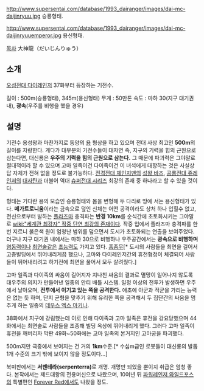 http://www.supersentai.com/database/1993_dairanger/images/dai-mc-daijinryuu.jpg
승룡형태.

http://www.supersentai.com/database/1993_dairanger/images/dai-mc-daijinryuuemperor.jpg
용신형태.

[[목차]]
大神龍（だいじんりゅう）
== 소개 ==
[[오성전대 다이레인저]] 37화부터 등장하는 기전수.

길이 : 500m(승룡형태), 345m(용신형태)
무게 : 50만톤
속도 : 마하 30(지구 대기권 내), '''광속'''(우주를 비행을 했을 경우)

== 설명 ==
기전수 용성왕과 마찬가지로 동양의 [[용]] 형상을 하고 있으며 전대 사상 최고인 '''500m'''의 길이를 자랑한다. 게다가 대부분의 기전수들이 대자연 즉, 지구의 기력을 힘의 근원으로 삼는다면, 대신룡은 '''우주의 기력을 힘의 근원으로 삼는다.''' 그 때문에 파괴력은 그야말로 절대적이라 할 수 있으며 고마 일족이건 다이족이건 이 녀석에게 대항하는 것은 사실상 답 자체가 전혀 없을 정도로 불가능하다. [[전격전대 체인지맨]]의 [[성왕 바즈]], [[공룡전대 쥬레인저]]의 [[대사탄]]과 더불어 역대 [[슈퍼전대 시리즈]] 최강의 존재 중 하나라고 할 수 있을 것이다.

형태는 기다란 용의 모습인 승룡형태와 몸을 변형해 두 다리로 땅에 서는 용신형태가 있다. '''메가트로니움'''이라는 금속으로 덮인 신체는 어떤 공격이라도 상처 하나 입힐수 없고, 전신으로부터 발하는 [[플라즈마]] 충격파는 '''반경 10km'''를 순식간에 초토화시키는 그야말로 [[wiki:"세계관 최강자" 작중 단연 최강의 존재]]이다. 작중 입에서 플라즈마 충격파를 한번 지르니 붉은색 원이 엄청난 범위를 덮으면서 도시가 초토화되는 연출을 보여주었다. 더구나 지구 대기권 내에서는 마하 30으로 비행하나 우주공간에서는 '''광속으로 비행하며''' [[염동력]]이나 [[최면술]]같은 [[초능력]]도 가지고 있다. [[흠좀무]][* 도시의 사람들을 최면을 걸어서 고층빌딩에서 뛰어내리게끔 했으나, 고마와 다이레인저간의 휴전협정이 체결되어 사람들이 뛰어내리려고 하기전에 최면을 풀어서 모두 살려줬다.] 

고마 일족과 다이족의 싸움이 길어지자 지나친 싸움의 결과로 멸망이 일어나지 않도록 대우주의 의지가 만들어낸 일종의 안티 배틀 시스템. 일정 이상의 전투가 발생하면 우주에서 날아오며, '''전투에서 이기고 있는 쪽을 공격한다.''' 애초에 아군과 적군을 가리는 능력은 없는 듯 하며, 단지 균형을 맞추기 위해 유리한 쪽을 공격해서 두 집단간의 싸움을 멈추게 하는 일종의 [[데우스 엑스 마키나]].

38화에서 지구에 강림했는데 이로 인해 다이족과 고마 일족은 휴전을 강요당했으며 44화에서는 최면술로 사람들을 조종해 빌딩 옥상에 뛰어내리게 했다. 그러다 고마 일족이 휴전을 깨버리자 막판 49화~50화에는 고마 일족의 본거지인 고마궁을 파괴했다.

500m지만 극중에서 보여지는 건 거의 '''1km'''수준.[* 수십m급인 로봇들이 대신룡의 발톱 1개 수준의 크기 밖에 보이지 않을 정도이다...]

북미판에서는 '''서펜테라(serpenterra)'''로 개명. 개명만 되었을 뿐이지 취급은 엄청 좋다. 본작에서는 제드대왕의 전용머신으로 나왔으며, 10여년 뒤 [[파워레인저 와일드포스]]의 특별편인 [[Forever Red]]에서도 나왔을 정도.
